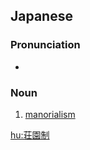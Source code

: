==Japanese==
{{ja-kanjitab|しょう|えん|せい|yomi=o}}

===Pronunciation===
* {{ja-pron|しょうえんせい|yomi=o}}

===Noun===
{{ja-noun|しょうえんせい}}

# [[manorialism]]

[[hu:荘園制]]